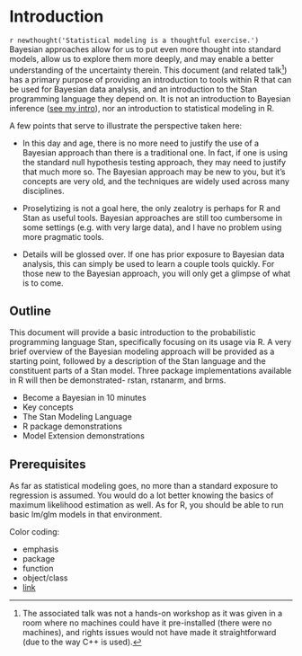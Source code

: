 # Introduction {.unnumbered} 

`r newthought('Statistical modeling is a thoughtful exercise.')` Bayesian approaches allow for us to put even more thought into standard models, allow us to explore them more deeply, and may enable a better understanding of the uncertainty therein.  This document (and related talk[^talk]) has a primary purpose of providing an introduction to tools within R that can be used for Bayesian data analysis, and an introduction to the Stan programming language they depend on.  It is not an introduction to Bayesian inference ([see my intro](http://m-clark.github.io/docs/IntroBayes.html)), nor an introduction to statistical modeling in R.

A few points that serve to illustrate the perspective taken here:

- In this day and age, there is no more need to justify the use of a Bayesian approach than there is a traditional one.  In fact, if one is using the standard null hypothesis testing approach, they may need to justify that much more so.  The Bayesian approach may be new to you, but it's concepts are very old, and the techniques are widely used across many disciplines.

- Proselytizing is not a goal here, the only zealotry is perhaps for R and Stan as useful tools.  Bayesian approaches are still too cumbersome in some settings (e.g. with very large data), and I have no problem using more pragmatic tools.  

- Details will be glossed over. If one has prior exposure to Bayesian data analysis, this can simply be used to learn a couple tools quickly. For those new to the Bayesian approach, you will only get a glimpse of what is to come.


## Outline {.unnumbered} 


This document will provide a basic introduction to the probabilistic programming language Stan, specifically focusing on its usage via R.  A very brief overview of the Bayesian modeling approach will be provided as a starting point, followed by a description of the Stan language and the constituent parts of a Stan model.  Three package implementations available in R will then be demonstrated- <span class="pack">rstan</span>, <span class="pack">rstanarm</span>, and <span class="pack">brms</span>.


- Become a Bayesian in 10 minutes
- Key concepts
- The Stan Modeling Language
- R package demonstrations
- Model Extension demonstrations



## Prerequisites {.unnumbered} 

As far as statistical modeling goes, no more than a standard exposure to regression is assumed.  You would do a lot better knowing the basics of maximum likelihood estimation as well.  As for R, you should be able to run basic lm/glm models in that environment.


Color coding:

- <span class="emph">emphasis</span>
- <span class="pack">package</span>
- <span class="func">function</span>
- <span class="objclass">object/class</span>
- [link][Prerequisites]








[^talk]: The associated talk was not a hands-on workshop as it was given in a room where no machines could have it pre-installed (there were no machines), and rights issues would not have made it straightforward (due to the way C++ is used).
